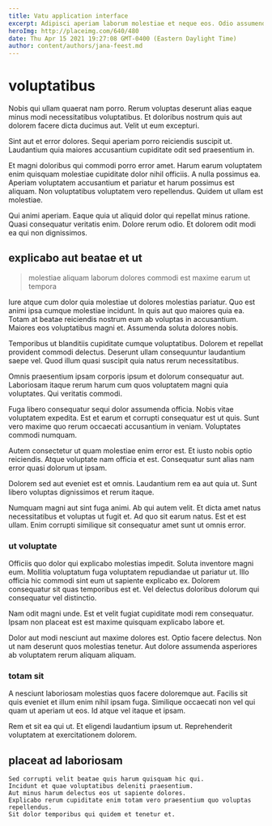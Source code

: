 ```yaml
---
title: Vatu application interface
excerpt: Adipisci aperiam laborum molestiae et neque eos. Odio assumenda est non minus. Qui voluptatem quos officiis id. Consequatur eos beatae eaque. Et doloremque temporibus cumque commodi non voluptatem accusantium.
heroImg: http://placeimg.com/640/480
date: Thu Apr 15 2021 19:27:08 GMT-0400 (Eastern Daylight Time)
author: content/authors/jana-feest.md
---
```

# voluptatibus

Nobis qui ullam quaerat nam porro. Rerum voluptas deserunt alias eaque minus modi necessitatibus voluptatibus. Et doloribus nostrum quis aut dolorem facere dicta ducimus aut. Velit ut eum excepturi.
  
Sint aut et error dolores. Sequi aperiam porro reiciendis suscipit ut. Laudantium quia maiores accusantium cupiditate odit sed praesentium in.
  
Et magni doloribus qui commodi porro error amet. Harum earum voluptatem enim quisquam molestiae cupiditate dolor nihil officiis. A nulla possimus ea. Aperiam voluptatem accusantium et pariatur et harum possimus est aliquam. Non voluptatibus voluptatem vero repellendus. Quidem ut ullam est molestiae.
  
Qui animi aperiam. Eaque quia ut aliquid dolor qui repellat minus ratione. Quasi consequatur veritatis enim. Dolore rerum odio. Et dolorem odit modi ea qui non dignissimos.

## explicabo aut beatae et ut

> molestiae aliquam laborum dolores commodi est maxime earum ut tempora

Iure atque cum dolor quia molestiae ut dolores molestias pariatur. Quo est animi ipsa cumque molestiae incidunt. In quis aut quo maiores quia ea. Totam at beatae reiciendis nostrum eum ab voluptas in accusantium. Maiores eos voluptatibus magni et. Assumenda soluta dolores nobis.
  
Temporibus ut blanditiis cupiditate cumque voluptatibus. Dolorem et repellat provident commodi delectus. Deserunt ullam consequuntur laudantium saepe vel. Quod illum quasi suscipit quia natus rerum necessitatibus.
  
Omnis praesentium ipsam corporis ipsum et dolorum consequatur aut. Laboriosam itaque rerum harum cum quos voluptatem magni quia voluptates. Qui veritatis commodi.
  
Fuga libero consequatur sequi dolor assumenda officia. Nobis vitae voluptatem expedita. Est et earum et corrupti consequatur est ut quis. Sunt vero maxime quo rerum occaecati accusantium in veniam. Voluptates commodi numquam.
  
Autem consectetur ut quam molestiae enim error est. Et iusto nobis optio reiciendis. Atque voluptate nam officia et est. Consequatur sunt alias nam error quasi dolorum ut ipsam.
  
Dolorem sed aut eveniet est et omnis. Laudantium rem ea aut quia ut. Sunt libero voluptas dignissimos et rerum itaque.
  
Numquam magni aut sint fuga animi. Ab qui autem velit. Et dicta amet natus necessitatibus et voluptas ut fugit et. Ad quo sit earum natus. Est et est ullam. Enim corrupti similique sit consequatur amet sunt ut omnis error.

### ut voluptate

Officiis quo dolor qui explicabo molestias impedit. Soluta inventore magni eum. Mollitia voluptatum fuga voluptatem repudiandae ut pariatur ut. Illo officia hic commodi sint eum ut sapiente explicabo ex. Dolorem consequatur sit quas temporibus est et. Vel delectus doloribus dolorum qui consequatur vel distinctio.
  
Nam odit magni unde. Est et velit fugiat cupiditate modi rem consequatur. Ipsam non placeat est est maxime quisquam explicabo labore et.
  
Dolor aut modi nesciunt aut maxime dolores est. Optio facere delectus. Non ut nam deserunt quos molestias tenetur. Aut dolore assumenda asperiores ab voluptatem rerum aliquam aliquam.

### totam sit

A nesciunt laboriosam molestias quos facere doloremque aut. Facilis sit quis eveniet et illum enim nihil ipsam fuga. Similique occaecati non vel qui quam ut aperiam ut eos. Id atque vel itaque et ipsam.
  
Rem et sit ea qui ut. Et eligendi laudantium ipsum ut. Reprehenderit voluptatem at exercitationem dolorem.

## placeat ad laboriosam

```text
Sed corrupti velit beatae quis harum quisquam hic qui.
Incidunt et quae voluptatibus deleniti praesentium.
Aut minus harum delectus eos ut sapiente dolores.
Explicabo rerum cupiditate enim totam vero praesentium quo voluptas repellendus.
Sit dolor temporibus qui quidem et tenetur et.
```

